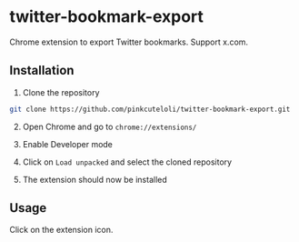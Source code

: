 # twitter-bookmark-export

Chrome extension to export Twitter bookmarks. Support x.com.

## Installation

1. Clone the repository

```bash
git clone https://github.com/pinkcuteloli/twitter-bookmark-export.git
```

2. Open Chrome and go to `chrome://extensions/`

3. Enable Developer mode

4. Click on `Load unpacked` and select the cloned repository

5. The extension should now be installed

## Usage

Click on the extension icon.
